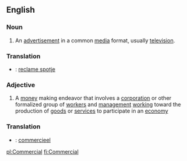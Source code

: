 ==English==
===Noun===
#An [[advertisement]] in a common [[media]] format, usually [[television]].
===Translation===
*{{nl}}: [[reclame spotje]]


===Adjective===
#A [[money]] making endeavor that involves a [[corporation]] or other formalized group of [[worker]]s and [[management]] [[work]]ing toward the production of [[goods]] or [[services]] to participate in an [[economy]]
===Translation===
*{{nl}}: [[commercieel]]

[[pl:Commercial]]
[[fi:Commercial]]